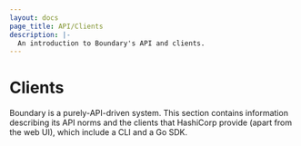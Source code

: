 ```yaml
---
layout: docs
page_title: API/Clients
description: |-
  An introduction to Boundary's API and clients.
---
```


# Clients

Boundary is a purely-API-driven system. This section contains information
describing its API norms and the clients that HashiCorp provide (apart from the
web UI), which include a CLI and a Go SDK.
